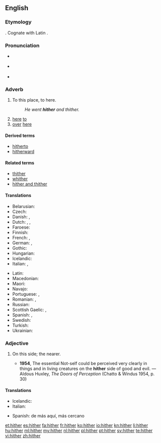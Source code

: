 ==English==

===Etymology===
{{etyl|ang|en}} {{term|hider|lang=ang}}. Cognate with Latin {{term|citer|lang=la}}.

===Pronunciation===
* {{a|RP}} {{IPA|/ˈhɪðə/}}
* {{a|US}} {{IPA|/ˈhɪðɚ/}}
* {{audio|en-us-hither.ogg|Audio (US)}}
*: {{rhymes|ɪðə(r)}}

===Adverb===
{{en-adv|-}}

# {{context|literary|or|archaic|lang=en}} To this place, to here.
#: ''He went '''hither''' and thither.''
# [[here]] [[to]]
# [[over]] [[here]]

====Derived terms====
* [[hitherto]]
* [[hitherward]]

====Related terms====
* [[thither]]
* [[whither]]
* [[hither and thither]]

====Translations====
{{trans-top| to here }}
* Belarusian: {{t|be|сюды|tr=sjudý|sc=Cyrl}}
* Czech: {{t+|cs|sem}}
* Danish: {{t|da|herhen}}, {{t|da|hid}}
* Dutch: {{t+|nl|hierheen}}, {{t+|nl|alhier}}, {{t+|nl|herwaarts}}
* Faroese: {{t|fo|higar}}
* Finnish: {{t+|fi|tänne}}
* French: {{t+|fr|ici}}, {{t+|fr|çà}}
* German: {{t+|de|hierher}}, {{t+|de|hierhin}}
* Gothic: {{t|got|𐌷𐌹𐌳𐍂𐌴|tr=hidrē|sc=Goth}}
* Hungarian: {{t+|hu|ide}}
* Icelandic: {{t+|is|hingað}}
* Italian: {{t+|it|qui}}, {{t+|it|qua}}
{{trans-mid}}
* Latin: {{t+|la|hūc}}
* Macedonian: {{t|mk|ваму|tr=vámu}}
* Maori: {{t|mi|mai}}
* Navajo: {{t|nv|wóshdę́ę́ʼ}}
* Portuguese: {{t|pt|acá}}, {{t|pt|[[para]] [[cá]]}}
* Romanian: {{t+|ro|încoace}}, {{t+|ro|aici}}
* Russian: {{t+|ru|сюда|tr=sjudá}}
* Scottish Gaelic: {{t|gd|a-bhos}}, {{t|gd|a-nall}}
* Spanish: {{t+|es|aquí}}, {{t+|es|acá}}
* Swedish: {{t+|sv|hit}}
* Turkish: {{t|tr|buraya}}
* Ukrainian: {{t|uk|сюди|tr=sjudý|sc=Cyrl}}
{{trans-bottom}}

===Adjective===
{{en-adj|-}}

# {{context|archaic|lang=en}} On this side; the nearer.
#* '''1954''', The essential Not-self could be perceived very clearly in things and in living creatures on the '''hither''' side of good and evil. — Aldous Huxley, ''The Doors of Perception'' (Chatto & Windus 1954, p. 30)

====Translations====
{{trans-top|on this side}}
* Icelandic: {{t|is|sem er nær}}
* Italian: {{t|it|citeriore}}
{{trans-mid}}
* Spanish: de más aquí, más cercano
{{trans-bottom}}

[[et:hither]]
[[es:hither]]
[[fa:hither]]
[[fr:hither]]
[[ko:hither]]
[[io:hither]]
[[kn:hither]]
[[li:hither]]
[[hu:hither]]
[[ml:hither]]
[[my:hither]]
[[nl:hither]]
[[pl:hither]]
[[pt:hither]]
[[sv:hither]]
[[te:hither]]
[[vi:hither]]
[[zh:hither]]